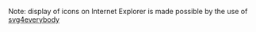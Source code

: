 
<Playground playgroundLink="/storybook/eu/index.html?selectedKind=Icon&selectedStory=default&stories=0">
  <Icon {...demoContentAudio} />
</Playground>

Note: display of icons on Internet Explorer is made possible by the use of [svg4everybody](https://github.com/jonathantneal/svg4everybody)
